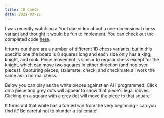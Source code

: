 ```yaml
---
title: 1D Chess
date: 2021-03-11
---
```



I was recently watching a YouTube video about a one-dimensional chess variant and thought it would be fun to implement.
You can check out the completed code [here](https://github.com/cselig/cselig.github.io/blob/develop/content/blog/one_d_chess).

It turns out there are a number of different 1D chess variants, but in this specific one the board is 8 squares long and each side
only has a king, knight, and rook.
Piece movement is similar to regular chess except for the knight, which can move two squares in either direction (and hop
over pieces). Capturing pieces, stalemate, check, and checkmate all work the same as in normal chess.

Below you can play as the white pieces against an AI I programmed. Click on a piece and grey dots will appear to show
that piece's legal moves. Clicking on a square with a grey dot will move the piece to that square.

It turns out that white has a forced win from the very beginning - can you find it? Be careful not to blunder a stalemate!

<OneDChess />
